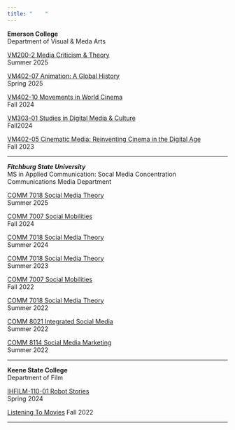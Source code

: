 ```yaml
---
title: "    "
---
```


**Emerson College**\
Department of Visual & Meda Arts

[VM200-2 Media Criticism & Theory](https://mroberts1.github.io/media-criticism-su25)\
Summer 2025

[VM402-07 Animation: A Global History](https://mroberts1.github.io/global-animation/)\
Spring 2025

[VM402-10 Movements in World Cinema](https://mroberts1.github.io/movements-world-cinema-fall24/)\
Fall 2024

[VM303-01 Studies in Digital Media & Culture](https://mroberts.emerson.build/courses/vm-303-01/fa24/)\
Fall2024

[VM402-05 Cinematic Media: Reinventing Cinema in the Digital Age](https://mroberts1.github.io/cinematic-media-fa23/)\
Fall 2023

***

***Fitchburg State University***\
MS in Applied Communication: Socal Media Concentration\
Communications Media Department

[COMM 7018 Social Media Theory](https://mroberts1.github.io/fsu-smt-su25/)\
Summer 2025

[COMM 7007 Social Mobilities](https://mroberts1.github.io/fsu-social-mobilities-fa24/)\
Fall 2024

[COMM 7018 Social Media Theory](https://mroberts1.github.io/fsu-smt-su24/)\
Summer 2024

[COMM 7018 Social Media Theory](https://mroberts1.github.io/social-media-theory-summer-2023/)\
Summer 2023

[COMM 7007 Social Mobilities](https://mroberts1.github.io/social-mobilities-fall-22/)\
Fall 2022

[COMM 7018 Social Media Theory](https://mroberts1.github.io/social-media-theory-summer-2022/)\
Summer 2022

[COMM 8021 Integrated Social Media](https://mroberts1.github.io/integrated-social-media-summer-22/)\
Summer 2022

[COMM 8114 Social Media Marketing](https://mroberts1.github.io/social-media-marketing-summer-2022/)\
Summer 2022

***

**Keene State College**\
Department of Film

[IHFILM-110-01 Robot Stories](https://mroberts1.github.io/robot-stories-sp24/)\
Spring 2024

[Listening To Movies](https://mroberts1.github.io./soundtracks-fall-2022)
Fall 2022

***





